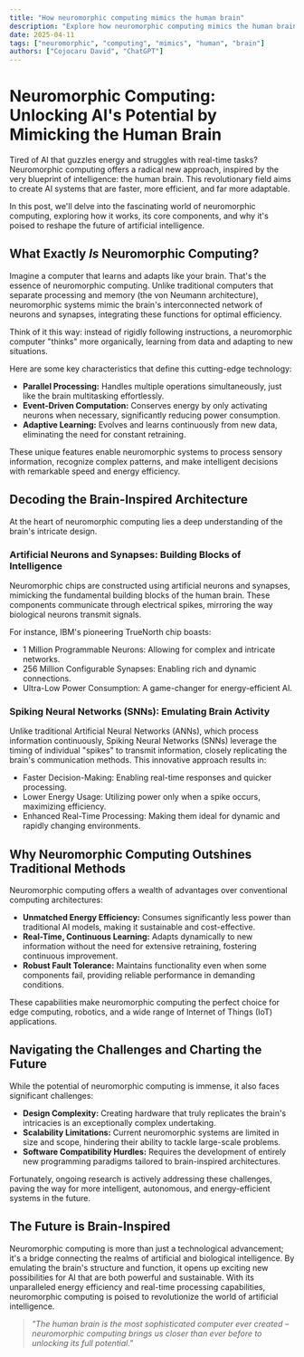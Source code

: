 ```yaml
---
title: "How neuromorphic computing mimics the human brain"
description: "Explore how neuromorphic computing mimics the human brain in this detailed guide, offering insights, strategies, and practical tips to enhance your understanding and application of the topic."
date: 2025-04-11
tags: ["neuromorphic", "computing", "mimics", "human", "brain"]
authors: ["Cojocaru David", "ChatGPT"]
---
```


# Neuromorphic Computing: Unlocking AI's Potential by Mimicking the Human Brain

Tired of AI that guzzles energy and struggles with real-time tasks? Neuromorphic computing offers a radical new approach, inspired by the very blueprint of intelligence: the human brain. This revolutionary field aims to create AI systems that are faster, more efficient, and far more adaptable.

In this post, we'll delve into the fascinating world of neuromorphic computing, exploring how it works, its core components, and why it's poised to reshape the future of artificial intelligence.

## What Exactly _Is_ Neuromorphic Computing?

Imagine a computer that learns and adapts like your brain. That's the essence of neuromorphic computing. Unlike traditional computers that separate processing and memory (the von Neumann architecture), neuromorphic systems mimic the brain's interconnected network of neurons and synapses, integrating these functions for optimal efficiency.

Think of it this way: instead of rigidly following instructions, a neuromorphic computer "thinks" more organically, learning from data and adapting to new situations.

Here are some key characteristics that define this cutting-edge technology:

- **Parallel Processing:** Handles multiple operations simultaneously, just like the brain multitasking effortlessly.
- **Event-Driven Computation:** Conserves energy by only activating neurons when necessary, significantly reducing power consumption.
- **Adaptive Learning:** Evolves and learns continuously from new data, eliminating the need for constant retraining.

These unique features enable neuromorphic systems to process sensory information, recognize complex patterns, and make intelligent decisions with remarkable speed and energy efficiency.

## Decoding the Brain-Inspired Architecture

At the heart of neuromorphic computing lies a deep understanding of the brain's intricate design.

### Artificial Neurons and Synapses: Building Blocks of Intelligence

Neuromorphic chips are constructed using artificial neurons and synapses, mimicking the fundamental building blocks of the human brain. These components communicate through electrical spikes, mirroring the way biological neurons transmit signals.

For instance, IBM's pioneering TrueNorth chip boasts:

- 1 Million Programmable Neurons: Allowing for complex and intricate networks.
- 256 Million Configurable Synapses: Enabling rich and dynamic connections.
- Ultra-Low Power Consumption: A game-changer for energy-efficient AI.

### Spiking Neural Networks (SNNs): Emulating Brain Activity

Unlike traditional Artificial Neural Networks (ANNs), which process information continuously, Spiking Neural Networks (SNNs) leverage the timing of individual "spikes" to transmit information, closely replicating the brain's communication methods. This innovative approach results in:

- Faster Decision-Making: Enabling real-time responses and quicker processing.
- Lower Energy Usage: Utilizing power only when a spike occurs, maximizing efficiency.
- Enhanced Real-Time Processing: Making them ideal for dynamic and rapidly changing environments.

## Why Neuromorphic Computing Outshines Traditional Methods

Neuromorphic computing offers a wealth of advantages over conventional computing architectures:

- **Unmatched Energy Efficiency:** Consumes significantly less power than traditional AI models, making it sustainable and cost-effective.
- **Real-Time, Continuous Learning:** Adapts dynamically to new information without the need for extensive retraining, fostering continuous improvement.
- **Robust Fault Tolerance:** Maintains functionality even when some components fail, providing reliable performance in demanding conditions.

These capabilities make neuromorphic computing the perfect choice for edge computing, robotics, and a wide range of Internet of Things (IoT) applications.

## Navigating the Challenges and Charting the Future

While the potential of neuromorphic computing is immense, it also faces significant challenges:

- **Design Complexity:** Creating hardware that truly replicates the brain's intricacies is an exceptionally complex undertaking.
- **Scalability Limitations:** Current neuromorphic systems are limited in size and scope, hindering their ability to tackle large-scale problems.
- **Software Compatibility Hurdles:** Requires the development of entirely new programming paradigms tailored to brain-inspired architectures.

Fortunately, ongoing research is actively addressing these challenges, paving the way for more intelligent, autonomous, and energy-efficient systems in the future.

## The Future is Brain-Inspired

Neuromorphic computing is more than just a technological advancement; it's a bridge connecting the realms of artificial and biological intelligence. By emulating the brain's structure and function, it opens up exciting new possibilities for AI that are both powerful and sustainable. With its unparalleled energy efficiency and real-time processing capabilities, neuromorphic computing is poised to revolutionize the world of artificial intelligence.

> _"The human brain is the most sophisticated computer ever created – neuromorphic computing brings us closer than ever before to unlocking its full potential."_
